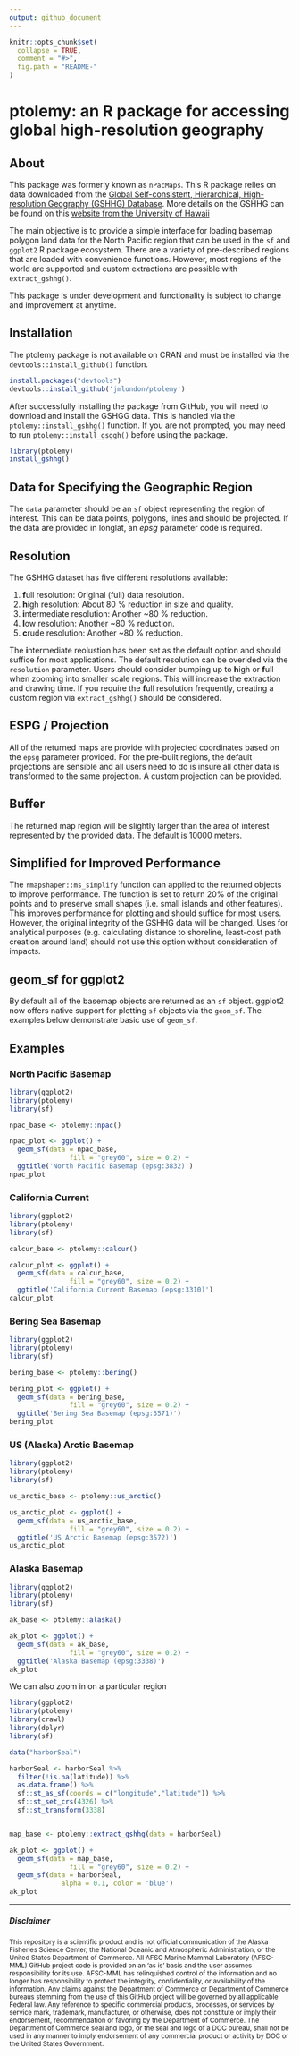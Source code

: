 ```yaml
---
output: github_document
---
```


<!-- README.md is generated from README.Rmd. Please edit that file -->

```r
knitr::opts_chunk$set(
  collapse = TRUE,
  comment = "#>",
  fig.path = "README-"
)
```

# ptolemy: an R package for accessing global high-resolution geography

## About

This package was formerly known as `nPacMaps`. This R package relies on data downloaded
from the [Global Self-consistent, Hierarchical, High-resolution Geography (GSHHG) Database](https://www.ngdc.noaa.gov/mgg/shorelines/data/gshhg/latest/). More
details on the GSHHG can be found on this [website from the University of
Hawaii](http://www.soest.hawaii.edu/wessel/gshhg/)

The main objective is to provide a simple interface for loading basemap
polygon land data for the North Pacific region that can be used in the
`sf` and `ggplot2` R package ecosystem. There are a variety of pre-described
regions that are loaded with convenience functions. However, most regions of
the world are supported and custom extractions are possible with `extract_gshhg()`.

This package is under development and functionality is subject to change
and improvement at anytime.

## Installation

The ptolemy package is not available on CRAN and must be installed via the
`devtools::install_github()` function.

```r
install.packages("devtools")
devtools::install_github('jmlondon/ptolemy')
```

After successfully installing the package from GitHub, you will need to download
and install the GSHGG data. This is handled via the `ptolemy::install_gshhg()`
function. If you are not prompted, you may need to run `ptolemy::install_gsggh()`
before using the package.

```r
library(ptolemy)
install_gshhg()
```

## Data for Specifying the Geographic Region

The `data` parameter should be an `sf` object representing the region of interest.
This can be data points, polygons, lines and should be projected. If the data
are provided in longlat, an *epsg* parameter code is required.

## Resolution

The GSHHG dataset has five different resolutions available:

1. **f**ull resolution: Original (full) data resolution.
2. **h**igh resolution: About 80 % reduction in size and quality.
3. **i**ntermediate resolution: Another ~80 % reduction.
4. **l**ow resolution: Another ~80 % reduction.
5. **c**rude resolution: Another ~80 % reduction.

The **i**ntermediate reolustion has been set as the default option and should
suffice for most applications. The default resolution can be overided via the
`resolution` parameter. Users should consider bumping up to **h**igh or
**f**ull when zooming into smaller scale regions. This will increase the 
extraction and drawing time. If you require the **f**ull resolution frequently, 
creating a custom region via `extract_gshhg()` should be considered.

## ESPG / Projection

All of the returned maps are provide with projected coordinates based on the 
`epsg` parameter provided. For the pre-built regions, the default projections
are sensible and all users need to do is insure all other data is transformed
to the same projection. A custom projection can be provided.

## Buffer

The returned map region will be slightly larger than the area of interest
represented by the provided data. The default is 10000 meters.

## Simplified for Improved Performance

The `rmapshaper::ms_simplify` function can applied to the returned objects to 
improve performance. The function is set to return 20% of the original points 
and to preserve small shapes (i.e. small islands and other features). This 
improves performance for plotting and should suffice for most users. However, 
the original integrity of the GSHHG data will be changed. Uses for analytical 
purposes (e.g. calculating distance to shoreline, least-cost path creation 
around land) should not use this option without consideration of impacts.

## geom_sf for ggplot2

By default all of the basemap objects are returned as an `sf` object. ggplot2
now offers native support for plotting `sf` objects via the `geom_sf`. The 
examples below demonstrate basic use of `geom_sf`.

## Examples

### North Pacific Basemap

```r
library(ggplot2)
library(ptolemy)
library(sf)

npac_base <- ptolemy::npac()

npac_plot <- ggplot() + 
  geom_sf(data = npac_base,
               fill = "grey60", size = 0.2) +
  ggtitle('North Pacific Basemap (epsg:3832)')
npac_plot
```

### California Current

```r
library(ggplot2)
library(ptolemy)
library(sf)

calcur_base <- ptolemy::calcur()

calcur_plot <- ggplot() + 
  geom_sf(data = calcur_base,
               fill = "grey60", size = 0.2) +
  ggtitle('California Current Basemap (epsg:3310)')
calcur_plot
```

### Bering Sea Basemap

```r
library(ggplot2)
library(ptolemy)
library(sf)

bering_base <- ptolemy::bering()

bering_plot <- ggplot() + 
  geom_sf(data = bering_base,
               fill = "grey60", size = 0.2) +
  ggtitle('Bering Sea Basemap (epsg:3571)')
bering_plot
```

### US (Alaska) Arctic Basemap

```r
library(ggplot2)
library(ptolemy)
library(sf)

us_arctic_base <- ptolemy::us_arctic()

us_arctic_plot <- ggplot() + 
  geom_sf(data = us_arctic_base,
               fill = "grey60", size = 0.2) +
  ggtitle('US Arctic Basemap (epsg:3572)')
us_arctic_plot
```

### Alaska Basemap

```r
library(ggplot2)
library(ptolemy)
library(sf)

ak_base <- ptolemy::alaska()

ak_plot <- ggplot() + 
  geom_sf(data = ak_base,
               fill = "grey60", size = 0.2) +
  ggtitle('Alaska Basemap (epsg:3338)')
ak_plot
```

We can also zoom in on a particular region

```r
library(ggplot2)
library(ptolemy)
library(crawl)
library(dplyr)
library(sf)

data("harborSeal")

harborSeal <- harborSeal %>% 
  filter(!is.na(latitude)) %>% 
  as.data.frame() %>% 
  sf::st_as_sf(coords = c("longitude","latitude")) %>% 
  sf::st_set_crs(4326) %>% 
  sf::st_transform(3338)


map_base <- ptolemy::extract_gshhg(data = harborSeal)

ak_plot <- ggplot() + 
  geom_sf(data = map_base,
               fill = "grey60", size = 0.2) +
  geom_sf(data = harborSeal,
             alpha = 0.1, color = 'blue') 
ak_plot
```

*************************************************

##### Disclaimer

<sub>This repository is a scientific product and is not official communication of the Alaska Fisheries Science Center, the National Oceanic and Atmospheric Administration, or the United States Department of Commerce. All AFSC Marine Mammal Laboratory (AFSC-MML) GitHub project code is provided on an ‘as is’ basis and the user assumes responsibility for its use. AFSC-MML has relinquished control of the information and no longer has responsibility to protect the integrity, confidentiality, or availability of the information. Any claims against the Department of Commerce or Department of Commerce bureaus stemming from the use of this GitHub project will be governed by all applicable Federal law. Any reference to specific commercial products, processes, or services by service mark, trademark, manufacturer, or otherwise, does not constitute or imply their endorsement, recommendation or favoring by the Department of Commerce. The Department of Commerce seal and logo, or the seal and logo of a DOC bureau, shall not be used in any manner to imply endorsement of any commercial product or activity by DOC or the United States Government.</sub>


